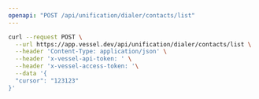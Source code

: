 ```yaml
---
openapi: "POST /api/unification/dialer/contacts/list"
---
```


<RequestExample>

```bash Request
curl --request POST \
  --url https://app.vessel.dev/api/unification/dialer/contacts/list \
  --header 'Content-Type: application/json' \
  --header 'x-vessel-api-token: ' \
  --header 'x-vessel-access-token: '\
  --data '{
  "cursor": "123123"
}'
```

</RequestExample>
